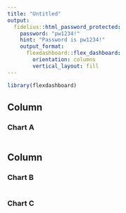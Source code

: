 ```yaml
---
title: "Untitled"
output:
  fidelius::html_password_protected:
    password: "pw1234!"
    hint: "Password is pw1234!"
    output_format:
      flexdashboard::flex_dashboard:
        orientation: columns
        vertical_layout: fill
---
```


```r
library(flexdashboard)
```

Column {data-width=650}
-----------------------------------------------------------------------

### Chart A

```r

```

Column {data-width=350}
-----------------------------------------------------------------------

### Chart B

```r

```

### Chart C

```r

```

